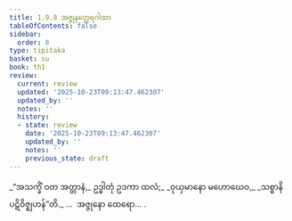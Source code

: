 ```yaml
---
title: 1.9.8 အဇ္ဇုနတ္ထေရဂါထာ
tableOfContents: false
sidebar:
  order: 8
type: tipitaka
basket: su
book: th1
review:
  current: review
  updated: '2025-10-23T09:13:47.462307'
  updated_by: ''
  notes: ''
  history:
  - state: review
    date: '2025-10-23T09:13:47.462307'
    updated_by: ''
    notes: ''
    previous_state: draft
---
```



<ReviewStatus review={frontmatter.review} showDetails={true} />

<HypothesisAnnotation frontmatter={frontmatter} />

<DynamicBreadcrumb />

<Division number="88" book="th1" e="ch" v="19" p="239">

<Paragraph number="197" type="verses" book="th1">
_“အသက္ခိံ ဝတ အတ္တာနံ,_  
ဥဒ္ဓါတုံ ဥဒကာ ထလံ;_  
_ဝုယှမာနော မဟောဃေဝ,_  
_သစ္စာနိ ပဋိဝိဇ္ဈဟန်”တိ._  


</Paragraph>
</Division>

<Paragraph number="198" type="center" book="th1">
…  အဇ္ဇုနော ထေရော… .
</Paragraph>